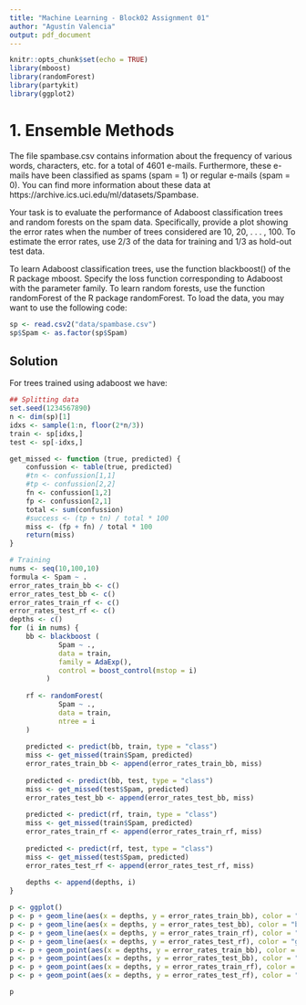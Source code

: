 ```yaml
---
title: "Machine Learning - Block02 Assignment 01"
author: "Agustín Valencia"
output: pdf_document
---
```


```r
knitr::opts_chunk$set(echo = TRUE)
library(mboost)
library(randomForest)
library(partykit)
library(ggplot2)
```


# 1. Ensemble Methods
The file spambase.csv contains information about the frequency of various words, characters, etc. for a total of 4601 e-mails. Furthermore, these e-mails have been classified as spams (spam = 1) or regular e-mails (spam = 0). You can find more information about these data at https://archive.ics.uci.edu/ml/datasets/Spambase. 

Your task is to evaluate the performance of Adaboost classification trees and random forests on the spam data. Specifically, provide a plot showing the error rates when the number of trees considered are 10, 20, . . . , 100. To estimate the error rates, use 2/3 of the data for training and 1/3 as hold-out test data.

To learn Adaboost classification trees, use the function blackboost() of the R package mboost. Specify the loss function corresponding to Adaboost with the parameter family. To learn random forests, use the function randomForest of the R package randomForest. To load the data, you may want to use the following code:

```r
sp <- read.csv2("data/spambase.csv")
sp$Spam <- as.factor(sp$Spam)
```

## Solution

For trees trained using adaboost we have:
```r
## Splitting data
set.seed(1234567890)
n <- dim(sp)[1]
idxs <- sample(1:n, floor(2*n/3))
train <- sp[idxs,]
test <- sp[-idxs,]

get_missed <- function (true, predicted) {
    confussion <- table(true, predicted)
    #tn <- confussion[1,1]
    #tp <- confussion[2,2]
    fn <- confussion[1,2]
    fp <- confussion[2,1]
    total <- sum(confussion)
    #success <- (tp + tn) / total * 100
    miss <- (fp + fn) / total * 100
    return(miss)
}

# Training
nums <- seq(10,100,10)
formula <- Spam ~ .
error_rates_train_bb <- c()
error_rates_test_bb <- c()
error_rates_train_rf <- c()
error_rates_test_rf <- c()
depths <- c()
for (i in nums) {
    bb <- blackboost (
            Spam ~ ., 
            data = train, 
            family = AdaExp(), 
            control = boost_control(mstop = i)
         )
    
    rf <- randomForest(
            Spam ~ .,
            data = train, 
            ntree = i
    )
    
    predicted <- predict(bb, train, type = "class")
    miss <- get_missed(train$Spam, predicted)
    error_rates_train_bb <- append(error_rates_train_bb, miss)
    
    predicted <- predict(bb, test, type = "class")
    miss <- get_missed(test$Spam, predicted)
    error_rates_test_bb <- append(error_rates_test_bb, miss)
    
    predicted <- predict(rf, train, type = "class")
    miss <- get_missed(train$Spam, predicted)
    error_rates_train_rf <- append(error_rates_train_rf, miss)
    
    predicted <- predict(rf, test, type = "class")
    miss <- get_missed(test$Spam, predicted)
    error_rates_test_rf <- append(error_rates_test_rf, miss)
       
    depths <- append(depths, i)
}

p <- ggplot()
p <- p + geom_line(aes(x = depths, y = error_rates_train_bb), color = "red")
p <- p + geom_line(aes(x = depths, y = error_rates_test_bb), color = "blue")
p <- p + geom_line(aes(x = depths, y = error_rates_train_rf), color = "black")
p <- p + geom_line(aes(x = depths, y = error_rates_test_rf), color = "green")
p <- p + geom_point(aes(x = depths, y = error_rates_train_bb), color = "red")
p <- p + geom_point(aes(x = depths, y = error_rates_test_bb), color = "blue")
p <- p + geom_point(aes(x = depths, y = error_rates_train_rf), color = "black")
p <- p + geom_point(aes(x = depths, y = error_rates_test_rf), color = "green")

p
```





